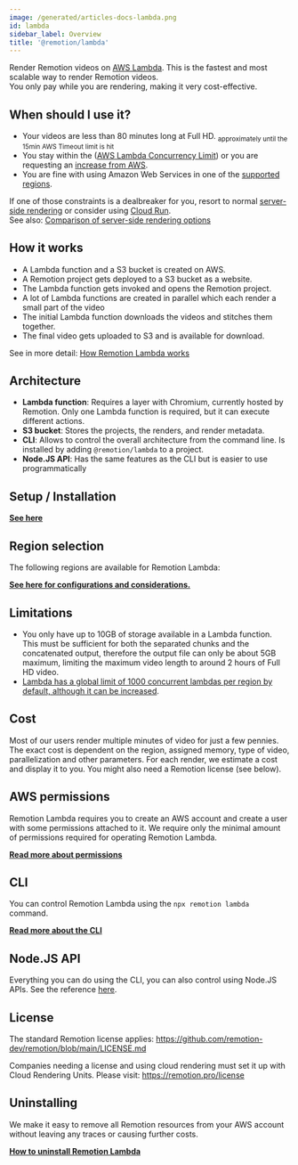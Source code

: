 ```yaml
---
image: /generated/articles-docs-lambda.png
id: lambda
sidebar_label: Overview
title: '@remotion/lambda'
---
```


<YouTube minutes={11} href="https://youtu.be/dQyPUasZY7I" thumb="https://i.ytimg.com/vi/dQyPUasZY7I/hqdefault.jpg?sqp=-oaymwEbCKgBEF5IVfKriqkDDggBFQAAiEIYAXABwAEG&rs=AOn4CLCn-snZSKGnDuNkm0fIQYnQ9gJz4w" title="Integrate Remotion Lambda into your app" />

Render Remotion videos on [AWS Lambda](https://aws.amazon.com/lambda/). This is the fastest and most scalable way to render Remotion videos.  
You only pay while you are rendering, making it very cost-effective.


## When should I use it?

- Your videos are less than 80 minutes long at Full HD. <sub>approximately until the 15min AWS Timeout limit is hit</sub>
- You stay within the ([AWS Lambda Concurrency Limit](/docs/lambda/troubleshooting/rate-limit)) or you are requesting an [increase from AWS](/docs/lambda/troubleshooting/rate-limit).
- You are fine with using Amazon Web Services in one of the [supported regions](/docs/lambda/region-selection).

If one of those constraints is a dealbreaker for you, resort to normal [server-side rendering](/docs/ssr) or consider using [Cloud Run](/docs/cloudrun).  
See also: [Comparison of server-side rendering options](/docs/compare-ssr)

## How it works

- A Lambda function and a S3 bucket is created on AWS.
- A Remotion project gets deployed to a S3 bucket as a website.
- The Lambda function gets invoked and opens the Remotion project.
- A lot of Lambda functions are created in parallel which each render a small part of the video
- The initial Lambda function downloads the videos and stitches them together.
- The final video gets uploaded to S3 and is available for download.

See in more detail: [How Remotion Lambda works](/docs/lambda/how-lambda-works)

## Architecture

- **Lambda function**: Requires a layer with Chromium, currently hosted by Remotion. Only one Lambda function is required, but it can execute different actions.
- **S3 bucket**: Stores the projects, the renders, and render metadata.
- **CLI**: Allows to control the overall architecture from the command line. Is installed by adding `@remotion/lambda` to a project.
- **Node.JS API**: Has the same features as the CLI but is easier to use programmatically

## Setup / Installation

[**See here**](/docs/lambda/setup)

## Region selection

The following regions are available for Remotion Lambda:

<LambdaRegionList />

[**See here for configurations and considerations.**](/docs/lambda/region-selection)

## Limitations

- You only have up to 10GB of storage available in a Lambda function. This must be sufficient for both the separated chunks and the concatenated output, therefore the output file can only be about 5GB maximum, limiting the maximum video length to around 2 hours of Full HD video.
- [Lambda has a global limit of 1000 concurrent lambdas per region by default, although it can be increased](/docs/lambda/troubleshooting/rate-limit).

## Cost

Most of our users render multiple minutes of video for just a few pennies. The exact cost is dependent on the region, assigned memory, type of video, parallelization and other parameters. For each render, we estimate a cost and display it to you. You might also need a Remotion license (see below).

## AWS permissions

Remotion Lambda requires you to create an AWS account and create a user with some permissions attached to it. We require only the minimal amount of permissions required for operating Remotion Lambda.

[**Read more about permissions**](/docs/lambda/permissions)

## CLI

You can control Remotion Lambda using the `npx remotion lambda` command.

[**Read more about the CLI**](/docs/lambda/cli)

## Node.JS API

Everything you can do using the CLI, you can also control using Node.JS APIs. See the reference [here](/docs/lambda/api).

## License

The standard Remotion license applies: https://github.com/remotion-dev/remotion/blob/main/LICENSE.md

Companies needing a license and using cloud rendering must set it up with Cloud Rendering Units. Please visit: https://remotion.pro/license

## Uninstalling

We make it easy to remove all Remotion resources from your AWS account without leaving any traces or causing further costs.

[**How to uninstall Remotion Lambda**](/docs/lambda/uninstall)
